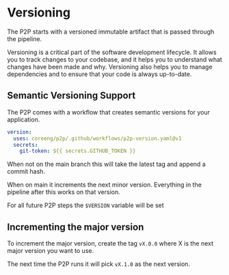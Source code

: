# Versioning

The P2P starts with a versioned immutable artifact that is passed through the pipeline.

Versioning is a critical part of the software development lifecycle. It allows you to track changes to your codebase, and it helps you to understand what changes have been made and why. Versioning also helps you to manage dependencies and to ensure that your code is always up-to-date.

## Semantic Versioning Support

The P2P comes with a workflow that creates semantic versions for your application.

```yaml
version:
  uses: coreeng/p2p/.github/workflows/p2p-version.yaml@v1
  secrets:
    git-token: ${{ secrets.GITHUB_TOKEN }}
```

When not on the main branch this will take the latest tag and append a commit hash.

When on main it increments the next minor version.
Everything in the pipeline after this works on that version.

For all future P2P steps the `$VERSION` variable will be set

## Incrementing the major version

To increment the major version, create the tag `vX.0.0` where X is the next major version you want to use.

The next time the P2P runs it will pick `vX.1.0` as the next version.
